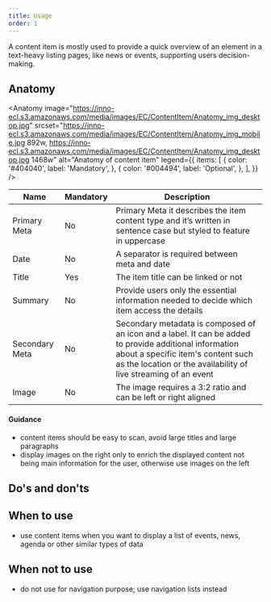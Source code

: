 ```yaml
---
title: Usage
order: 1
---
```



<Paragraph size="lead">
  A content item is mostly used to provide a quick overview of an element in a
  text-heavy listing pages, like news or events, supporting users
  decision-making.
</Paragraph>

## Anatomy

<Anatomy
  image="https://inno-ecl.s3.amazonaws.com/media/images/EC/ContentItem/Anatomy_img_desktop.jpg"
  srcset="https://inno-ecl.s3.amazonaws.com/media/images/EC/ContentItem/Anatomy_img_mobile.jpg 892w, https://inno-ecl.s3.amazonaws.com/media/images/EC/ContentItem/Anatomy_img_desktop.jpg 1468w"
  alt="Anatomy of content item"
  legend={{
    items: [
      {
        color: '#404040',
        label: 'Mandatory',
      },
      {
        color: '#004494',
        label: 'Optional',
      },
    ],
  }}
/>

| Name           | Mandatory | Description                                                                                                                                                                                                     |
| -------------- | --------- | --------------------------------------------------------------------------------------------------------------------------------------------------------------------------------------------------------------- |
| Primary Meta   | No        | Primary Meta it describes the item content type and it’s written in sentence case but styled to feature in uppercase                                                                                            |
| Date           | No        | A separator is required between meta and date                                                                                                                                                                   |
| Title          | Yes       | The item title can be linked or not                                                                                                                                                                             |
| Summary        | No        | Provide users only the essential information needed to decide which item access the details                                                                                                                     |
| Secondary Meta | No        | Secondary metadata is composed of an icon and a label. It can be added to provide additional information about a specific item's content such as the location or the availability of live streaming of an event |
| Image          | No        | The image requires a 3:2 ratio and can be left or right aligned                                                                                                                                                 |

#### Guidance

- content items should be easy to scan, avoid large titles and large paragraphs
- display images on the right only to enrich the displayed content not being main information for the user, otherwise use images on the left

## Do's and don'ts

<Do
  title="Do"
  image="https://inno-ecl.s3.amazonaws.com/media/images/EC/ContentItem/content-item-do-desktop.jpg"
  alt=""
  description="Use content items consistently through the list."
/>

<Dont
  title="Don't"
  image="https://inno-ecl.s3.amazonaws.com/media/images/EC/ContentItem/content-item-dont-desktop.jpg"
  alt=""
  description="Do not mix different content items on the same list as it will affect scannability."
/>

## When to use

- use content items when you want to display a list of events, news, agenda or other similar types of data

## When not to use

- do not use for navigation purpose; use <Link to="/ec/templates/compositions/navigation-lists/usage/">navigation lists</Link> instead
